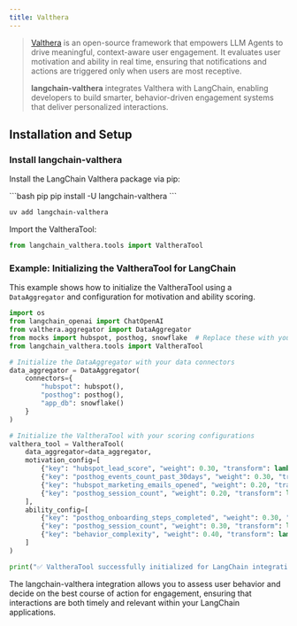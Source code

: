 ```yaml
---
title: Valthera
---
```


> [Valthera](https://github.com/valthera/valthera) is an open-source framework that empowers LLM Agents to drive meaningful, context-aware user engagement. It evaluates user motivation and ability in real time, ensuring that notifications and actions are triggered only when users are most receptive.
>
> **langchain-valthera** integrates Valthera with LangChain, enabling developers to build smarter, behavior-driven engagement systems that deliver personalized interactions.

## Installation and Setup

### Install langchain-valthera

Install the LangChain Valthera package via pip:

<CodeGroup>
```bash pip
pip install -U langchain-valthera
```

```bash uv
uv add langchain-valthera
```
</CodeGroup>

Import the ValtheraTool:

```python
from langchain_valthera.tools import ValtheraTool
```

### Example: Initializing the ValtheraTool for LangChain

This example shows how to initialize the ValtheraTool using a `DataAggregator` and configuration for motivation and ability scoring.

```python
import os
from langchain_openai import ChatOpenAI
from valthera.aggregator import DataAggregator
from mocks import hubspot, posthog, snowflake  # Replace these with your actual connector implementations
from langchain_valthera.tools import ValtheraTool

# Initialize the DataAggregator with your data connectors
data_aggregator = DataAggregator(
    connectors={
        "hubspot": hubspot(),
        "posthog": posthog(),
        "app_db": snowflake()
    }
)

# Initialize the ValtheraTool with your scoring configurations
valthera_tool = ValtheraTool(
    data_aggregator=data_aggregator,
    motivation_config=[
        {"key": "hubspot_lead_score", "weight": 0.30, "transform": lambda x: min(x, 100) / 100.0},
        {"key": "posthog_events_count_past_30days", "weight": 0.30, "transform": lambda x: min(x, 50) / 50.0},
        {"key": "hubspot_marketing_emails_opened", "weight": 0.20, "transform": lambda x: min(x / 10.0, 1.0)},
        {"key": "posthog_session_count", "weight": 0.20, "transform": lambda x: min(x / 5.0, 1.0)}
    ],
    ability_config=[
        {"key": "posthog_onboarding_steps_completed", "weight": 0.30, "transform": lambda x: min(x / 5.0, 1.0)},
        {"key": "posthog_session_count", "weight": 0.30, "transform": lambda x: min(x / 10.0, 1.0)},
        {"key": "behavior_complexity", "weight": 0.40, "transform": lambda x: 1 - (min(x, 5) / 5.0)}
    ]
)

print("✅ ValtheraTool successfully initialized for LangChain integration!")
```


The langchain-valthera integration allows you to assess user behavior and decide on the best course of action for engagement, ensuring that interactions are both timely and relevant within your LangChain applications.
